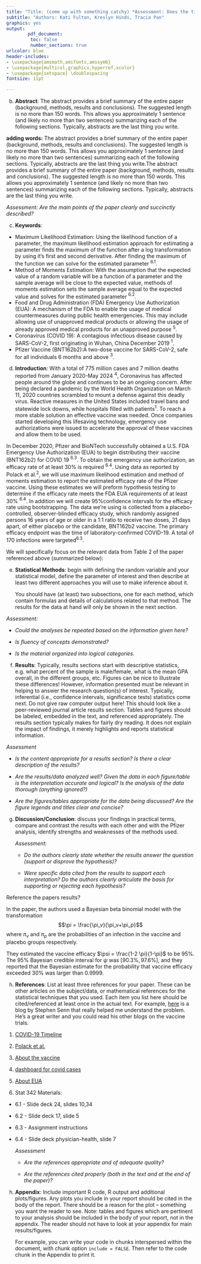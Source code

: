 ```yaml
---
title: "Title: (come up with something catchy) *Assessment: Does the title give an accurate preview of what the paper is about? Is it informative, specific, precise?*"
subtitle: "Authors: Kati Fulton, Kreslyn Hinds, Tracia Pan"
graphics: yes
output: 
        pdf_document:
         toc: false
         number_sections: true
urlcolor: blue
header-includes:
- \usepackage{amsmath,amsfonts,amssymb}
- \usepackage{multicol,graphicx,hyperref,xcolor}
- \usepackage{setspace} \doublespacing
fontsize: 11pt

---
```

b. **Abstract**: The abstract provides a brief summary of the entire paper (background, methods, results and conclusions). The suggested length is no more than 150 words. This allows you approximately 1 sentence (and likely no more than two sentences) summarizing each of the following sections. Typically, abstracts are the last thing you write.

**adding words:** The abstract provides a brief summary of the entire paper (background, methods, results and conclusions). The suggested length is no more than 150 words. This allows you approximately 1 sentence (and likely no more than two sentences) summarizing each of the following sections. Typically, abstracts are the last thing you write.The abstract provides a brief summary of the entire paper (background, methods, results and conclusions). The suggested length is no more than 150 words. This allows you approximately 1 sentence (and likely no more than two sentences) summarizing each of the following sections. Typically, abstracts are the last thing you write.
   
  *Assessment: Are the main points of the paper clearly and succinctly described?*
     
c. **Keywords**:
* Maximum Likelihood Estimation: Using the likelihood function of a parameter, the maximum likelihood estimation approach for estimating a parameter finds the maximum of the function after a log transformation by using it's first and second derivative. After finding the maximum of the function we can solve for the estimated parameter $^{6.1}$.
* Method of Moments Estimation: With the assumption that the expected value of a random variable will be a function of a parameter and the sample average will be close to the expected value, methods of moments estimation sets the sample average equal to the expected value and solves for the estimated parameter $^{6.2}$.
* Food and Drug Administration (FDA) Emergency Use Authorization (EUA): A mechanism of the FDA to enable the usage of medical countermeasures during public health emergencies. This may include allowing use of unapproved medical products or allowing the usage of already approved medical products for an unapproved purpose $^5$. 
* Coronavirus (COVID 19): A contagious infectious disease caused by SARS-CoV-2, first originating in Wuhan, China December 2019 $^1$.
* Pfizer Vaccine (BNT162b2):A two-dose vaccine for SARS-CoV-2, safe for all individuals 6 months and above $^3$.

d. **Introduction**: With a total of 775 million cases and 7 million deaths reported from January 2020-May 2024 $^4$, Coronavirus has affected people around the globe and continues to be an ongoing concern. After being declared a pandemic by the World Health Organization on March 11, 2020 countries scrambled to mount a defense against this deadly virus. Reactive measures in the United States included travel bans and statewide lock downs, while hospitals filled with patients$^1$. To reach a more stable solution an effective vaccine was needed. Once companies started developing this lifesaving technology, emergency use authorizations were issued to accelerate the approval of these vaccines and allow them to be used. 


In December 2020, Pfizer and BioNTech successfully obtained a U.S. FDA Emergency Use Authorization (EUA) to begin distributing their vaccine (BNT162b2) for COVID 19 $^{6.3}$. To obtain the emergency use authorization, an efficacy rate of at least 30% is required $^{6.4}$. Using data as reported by Polack et al.$^2$, we will use maximum likelihood estimation and method of moments estimation to report the estimated efficacy rate of the Pfizer vaccine. Using these estimates we will preform hypothesis testing to determine if the efficacy rate meets the FDA EUA requirements of at least 30% $^{6.4}$. In addition we will create $95 \%$confidence intervals for the efficacy rate using bootstrapping. The data we're using is collected from a placebo-controlled, observer-blinded efficacy study, which randomly assigned persons 16 years of age or older in a 1:1 ratio to receive two doses, 21 days apart, of either placebo or the candidate, BNT162b2 vaccine. The primary efficacy endpoint was the time of laboratory-confirmed COVID-19. A total of 170 infections were targeted$^{6.3}$.


We will specifically focus on the relevant data from Table 2 of the paper referenced above (summarized below):
\begin{table}[h]
\centering
\caption{Vaccine Efficacy against Covid 19 at least 7 days after second dose in patients without evidence of infection}
\begin{tabular}{cccc}
Group & Covid-19 Cases & No. of subjects\\ \hline
BNT162b2 & 8 & 17,411 \\
Placebo & 162 & 17,511 \\ \hline
Total & 170 & 34,922 \\ \hline
\end{tabular}
\end{table} 
   
e. **Statistical Methods**: begin with defining the random variable and your statistical model, define the parameter of interest and then describe at least two different approaches you will use to make inference about it. 

    You should have (at least) two subsections, one for each method, which contain formulas and details of calculations related to that method. The results for the data at hand will only be shown in the next section.

  *Assessment:*
  
  - *Could the analyses be repeated based on the information given here?*
  
  - *Is fluency of concepts demonstrated?*
  
  - *Is the material organized into logical categories.*
    
   
f. **Results**: Typically, results sections start with descriptive statistics, e.g. what percent of the sample is male/female, what is the mean GPA overall, in the different groups, etc. Figures can be nice to illustrate these differences! However, information presented must be relevant in helping to answer the research question(s) of interest. Typically, inferential (i.e., confidence intervals, significance tests) statistics come next. Do not give raw computer output here! This should look like a peer-reviewed journal article results section. Tables and figures should be labeled, embedded in the text, and referenced appropriately. The results section typically makes for fairly dry reading. It does not explain the impact of findings, it merely highlights and reports statistical information. 

  *Assessment*
  
  - *Is the content appropriate for a results section? Is there a clear description of the results?*
  
  - *Are the results/data analyzed well? Given the data in each figure/table is the interpretation accurate and logical? Is the analysis of the data thorough (anything ignored?)* 

  - *Are the figures/tables appropriate for the data being discussed? Are the figure legends and titles clear and concise?*



g. **Discussion/Conclusion**: discuss your findings in practical terms, compare and contrast the results with each other and with the Pfizer analysis, identify strengths and weaknesses of the methods used. 


   *Assessment:*
   
   - *Do the authors clearly state whether the results answer the question (support or disprove the hypothesis)?*
   
   - *Were specific data cited from the results to support each interpretation? Do the authors clearly articulate the basis for supporting or rejecting each hypothesis?*
   
   
Reference the papers results?

In the paper, the authors used a Bayesian beta binomial model with the transformation 
$$\pi = \frac{\pi_v}{\pi_v+\pi_p}$$
where $\pi_v$ and $\pi_p$ are the probabilities of an infection in the vaccine and placebo groups respectively. 


They estimated the vaccine efficacy $\psi = \frac{1-2 \pi}{1-\pi}$ to be 95\%. The 95\% Bayesian credible interval for $\psi$  was $[90.3\%, 97.6\%]$, and they reported that the Bayesian estimate for the probability that vaccine efficacy exceeded 30\% was larger than 0.9999. 
   
  
h.  **References**: List at least three references for your paper. These can be other articles on the subject/data, or mathematical references for the statistical techniques that you used. Each item you list here should be cited/referenced at least once in the actual text. For example, [here](https://errorstatistics.com/2021/01/17/s-senn-beta-testing-the-pfizer-biontech-statistical-analysis-of-their-covid-19-vaccine-trial-guest-post/) is a blog by Stephen Senn that really helped me understand the problem. He's a great writer and you could read his other blogs on the vaccine trials.



1. [COVID-19 Timeline](https://www.cdc.gov/museum/timeline/covid19.html#:~:text=March%2011%2C%202020,declares%20COVID%2D19%20a%20pandemic.)

2. [Polack et al.](https://www.nejm.org/doi/full/10.1056/nejmoa2034577)

3. [About the vaccine ](https://www.who.int/news-room/feature-stories/detail/who-can-take-the-pfizer-biontech-covid-19--vaccine-what-you-need-to-know)

4. [dashboard for covid cases](https://data.who.int/dashboards/covid19/deaths?n=o)

5. [About EUA](https://www.fda.gov/vaccines-blood-biologics/vaccines/emergency-use-authorization-vaccines-explained)

6. Stat 342 Materials: 
* 6.1 - Slide deck 24, slides 10,34 
* 6.2 - Slide deck 17, slide 5
* 6.3 - Assignment instructions
* 6.4 - Slide deck physician-health, slide 7
   
   *Assessment*
   
   - *Are the references appropriate and of adequate quality?* 
   
   - *Are the references cited properly (both in the text and at the end of the paper)?*
   
   
h. **Appendix**: Include important R code, R output and additional plots/figures. Any plots you include in your report should be cited in the body of the report. There should be a reason for the plot – something you want the reader to see. Note: tables and figures which are pertinent to your analysis should be included in the body of your report, not in the appendix. The reader should not have to look at your appendix for main results/figures. 
    
    For example, you can write your code in chunks interspersed within the document, with chunk option `include = FALSE`. Then refer to the code chunk in the Appendix to print it. 